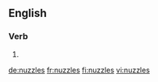 ==English==

===Verb===
{{head|en|verb form}}

# {{en-third-person singular of|nuzzle}}

[[de:nuzzles]]
[[fr:nuzzles]]
[[fi:nuzzles]]
[[vi:nuzzles]]